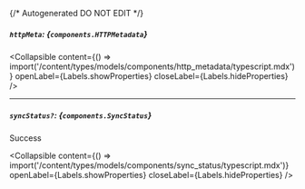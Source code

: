 {/* Autogenerated DO NOT EDIT  */}

##### `httpMeta`: *{`components.HTTPMetadata`}*

<Collapsible content={() => import('/content/types/models/components/http_metadata/typescript.mdx')} openLabel={Labels.showProperties} closeLabel={Labels.hideProperties} />


---
##### `syncStatus?`: *{`components.SyncStatus`}*
Success

<Collapsible content={() => import('/content/types/models/components/sync_status/typescript.mdx')} openLabel={Labels.showProperties} closeLabel={Labels.hideProperties} />



